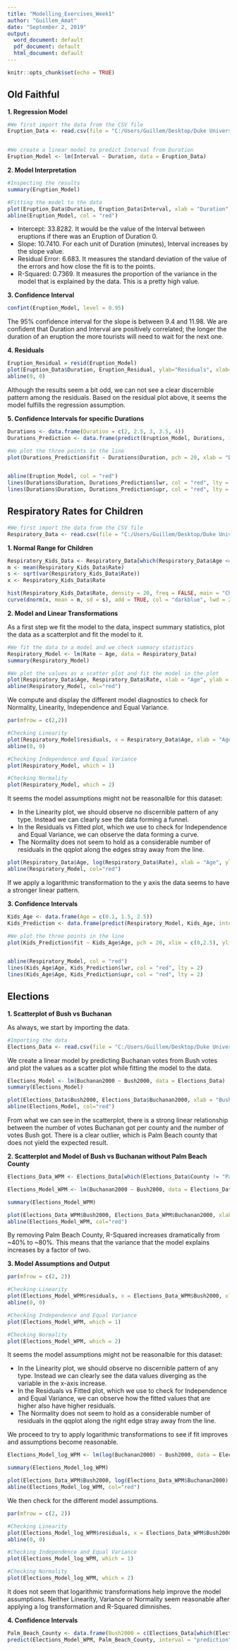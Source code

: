 ```yaml
---
title: "Modelling_Exercises_Week1"
author: "Guillem_Amat"
date: "September 2, 2019"
output:
  word_document: default
  pdf_document: default
  html_document: default
---
```


```r
knitr::opts_chunk$set(echo = TRUE)
```

## Old Faithful\


**1. Regression Model**\

```r

#We first import the data from the CSV file
Eruption_Data <- read.csv(file = "C:/Users/Guillem/Desktop/Duke University/11_Modelling and Representation of Data/0_Homework Exercises/0_Data/Homework 1/OldFaithful.csv", header = TRUE, sep = ",")


#We create a linear model to predict Interval from Duration
Eruption_Model <- lm(Interval ~ Duration, data = Eruption_Data)
```


**2. Model Interpretation**\

```r

#Inspecting the results 
summary(Eruption_Model)

#Fitting the model to the data
plot(Eruption_Data$Duration, Eruption_Data$Interval, xlab = "Duration", ylab = "Interval", main = "Eruptions", pch = 20)
abline(Eruption_Model, col = "red")
```

- Intercept: 33.8282. It would be the value of the Interval between eruptions if there was an Eruption of Duration 0.
- Slope: 10.7410. For each unit of Duration (minutes), Interval increases by the slope value.
- Residual Error: 6.683. It measures the standard deviation of the value of the errors and how close the fit is to the points. 
- R-Squared: 0.7369. It measures the proportion of the variance in the model that is explained by the data. This is a pretty high value.\



**3. Confidence Interval**\

```r
confint(Eruption_Model, level = 0.95)
```

The 95% confidence interval for the slope is between 9.4 and 11.98. We are confident that Duration and Interval are positively correlated; the longer the duration of an eruption the more tourists will need to wait for the next one.\ 



**4. Residuals**\

```r
Eruption_Residual = resid(Eruption_Model)
plot(Eruption_Data$Duration, Eruption_Residual, ylab="Residuals", xlab="Interval", main="Old Faithful Eruptions") 
abline(0, 0)
```

Although the results seem a bit odd, we can not see a clear discernible pattern among the residuals. Based on the residual plot above, it seems the model fulfills the regression assumption.


**5. Confidence Intervals for specific Durations**\

```r
Durations <- data.frame(Duration = c(2, 2.5, 3, 3.5, 4))
Durations_Prediction <- data.frame(predict(Eruption_Model, Durations, interval = "prediction"))

#We plot the three points in the line
plot(Durations_Prediction$fit ~ Durations$Duration, pch = 20, xlab = "Duration", ylab = "Interval", xlim = c(2,4), ylim =c(20, 100))


abline(Eruption_Model, col = "red")
lines(Durations$Duration, Durations_Prediction$lwr, col = "red", lty = 2)
lines(Durations$Duration, Durations_Prediction$upr, col = "red", lty = 2)
```



## Respiratory Rates for Children\

```r
#We first import the data from the CSV file
Respiratory_Data <- read.csv(file = "C:/Users/Guillem/Desktop/Duke University/11_Modelling and Representation of Data/0_Homework Exercises/0_Data/Homework 1/Respiratory.csv", header = TRUE, sep = ",")
```

**1. Normal Range for Children**\
```r
Respiratory_Kids_Data <- Respiratory_Data[which(Respiratory_Data$Age <= 3),]
m <- mean(Respiratory_Kids_Data$Rate)
s <- sqrt(var(Respiratory_Kids_Data$Rate))
x <- Respiratory_Kids_Data$Rate

hist(Respiratory_Kids_Data$Rate, density = 20, freq = FALSE, main = "Children Respiratory Normal Range", xlab = "Rate")
curve(dnorm(x, mean = m, sd = s), add = TRUE, col = "darkblue", lwd = 2)

```



**2. Model and Linear Transformations**\

As a first step we fit the model to the data, inspect summary statistics, plot the data as a scatterplot and fit the model to it.

```r
#We fit the data to a model and we check summary statistics
Respiratory_Model <- lm(Rate ~ Age, data = Respiratory_Data)
summary(Respiratory_Model)

#We plot the values as a scatter plot and fit the model in the plot
plot(Respiratory_Data$Age, Respiratory_Data$Rate, xlab = "Age", ylab = "Rate", main= "Respiratory Data", pch = 20)
abline(Respiratory_Model, col="red")
```


We compute and display the different model diagnostics to check for Normality, Linearity, Independence and Equal Variance. 


```r
par(mfrow = c(2,2))

#Checking Linearity
plot(Respiratory_Model$residuals, x = Respiratory_Data$Age, xlab = "Age", ylab = "Residuals", main = "Linearity")
abline(0, 0)

#Checking Independence and Equal Variance
plot(Respiratory_Model, which = 1)

#Checking Normality
plot(Respiratory_Model, which = 2)

```

It seems the model assumptions might not be reasonalble for this dataset:

- In the Linearity plot, we should observe no discernible pattern of any type. Instead we can clearly see the data forming a funnel.
- In the Residuals vs Fitted plot, which we use to check for Independence and Equal Variance, we can observe the data forming a curve.
- The Normality does not seem to hold as a considerable number of residuals in the qqplot along the edges stray away from the line.


```r

plot(Respiratory_Data$Age, log(Respiratory_Data$Rate), xlab = "Age", ylab = "Rate", main= "Respiratory Data", pch = 20)
abline(Respiratory_Model, col="red")


```

If we apply a logarithmic transformation to the y axis the data seems to have a stronger linear pattern.


**3. Confidence Intervals**\


```r

Kids_Age <- data.frame(Age = c(0.1, 1.5, 2.5))
Kids_Prediction <- data.frame(predict(Respiratory_Model, Kids_Age, interval = "prediction"))

#We plot the three points in the line
plot(Kids_Prediction$fit ~ Kids_Age$Age, pch = 20, xlim = c(0,2.5), ylim =c(0, 70), xlab = "Age", ylab = "Fit")


abline(Respiratory_Model, col = "red")
lines(Kids_Age$Age, Kids_Prediction$lwr, col = "red", lty = 2)
lines(Kids_Age$Age, Kids_Prediction$upr, col = "red", lty = 2)

```


## Elections\

**1. Scatterplot of Bush vs Buchanan**\

As always, we start by importing the data.

```r

#Importing the data
Elections_Data <- read.csv(file = "C:/Users/Guillem/Desktop/Duke University/11_Modelling and Representation of Data/0_Homework Exercises/0_Data/Homework 1/Elections.csv", header = TRUE, sep = ",")

```

We create a linear model by predicting Buchanan votes from Bush votes and plot the values as a scatter plot while fitting the model to the data.

```r
Elections_Model <- lm(Buchanan2000 ~ Bush2000, data = Elections_Data)
summary(Elections_Model)

plot(Elections_Data$Bush2000, Elections_Data$Buchanan2000, xlab = "Bush2000", ylab = "Buchanan2000", main= "Elections Data", pch = 20)
abline(Elections_Model, col="red")
```

From what we can see in the scatterplot, there is a strong linear relationship between the number of votes Buchanan got per county and the number of votes Bush got. There is a clear outlier, which is Palm Beach county that does not yield the expected result.

**2. Scatterplot and Model of Bush vs Buchanan without Palm Beach County**\

```r
Elections_Data_WPM <- Elections_Data[which(Elections_Data$County != "Palm Beach"), ]

Elections_Model_WPM <- lm(Buchanan2000 ~ Bush2000, data = Elections_Data_WPM)

summary(Elections_Model_WPM)

plot(Elections_Data_WPM$Bush2000, Elections_Data_WPM$Buchanan2000, xlab = "Bush2000", ylab = "Buchanan2000", main= "Elections Data", pch = 20)
abline(Elections_Model_WPM, col="red")
```

By removing Palm Beach County, R-Squared increases dramatically from ~40% to ~80%. This means that the variance that the model explains increases by a factor of two.


**3. Model Assumptions and Output**\


```r
par(mfrow = c(2, 2))

#Checking Linearity
plot(Elections_Model_WPM$residuals, x = Elections_Data_WPM$Bush2000, xlab = "Bush200", ylab = "Residuals", main = "Linearity")
abline(0, 0)

#Checking Independence and Equal Variance
plot(Elections_Model_WPM, which = 1)

#Checking Normality
plot(Elections_Model_WPM, which = 2)
```

It seems the model assumptions might not be reasonalble for this dataset:

- In the Linearity plot, we should observe no discernible pattern of any type. Instead we can clearly see the data values diverging as the variable in the x-axis increase.
- In the Residuals vs Fitted plot, which we use to check for Independence and Equal Variance, we can observe how the fitted values that are higher also have higher residuals.
- The Normality does not seem to hold as a considerable number of residuals in the qqplot along the right edge stray away from the line.

We proceed to try to apply logarithmic transformations to see if fit improves and assumptions become reasonable.

```r
Elections_Model_log_WPM <- lm(log(Buchanan2000) ~ Bush2000, data = Elections_Data_WPM)

summary(Elections_Model_log_WPM)

plot(Elections_Data_WPM$Bush2000, log(Elections_Data_WPM$Buchanan2000), xlab = "Bush2000", ylab = "Buchanan2000", main= "Elections Data", pch = 20)
abline(Elections_Model_log_WPM, col="red")
```

We then check for the different model assumptions.

```r
par(mfrow = c(2, 2))

#Checking Linearity
plot(Elections_Model_log_WPM$residuals, x = Elections_Data_WPM$Bush2000, xlab = "Bush200", ylab = "Residuals", main = "Linearity")
abline(0, 0)

#Checking Independence and Equal Variance
plot(Elections_Model_log_WPM, which = 1)

#Checking Normality
plot(Elections_Model_log_WPM, which = 2)
```

It does not seem that logarithmic transformations help improve the model assumptions. Neither Linearity, Variance or Normality seem reasonable after applying a log transformation and R-Squared dimnishes.

**4. Confidence Intervals**\

```r

Palm_Beach_County <- data.frame(Bush2000 = c(Elections_Data[which(Elections_Data$County == "Palm Beach"), ]$Bush200))
predict(Elections_Model_WPM, Palm_Beach_County, interval = "prediction")
```

